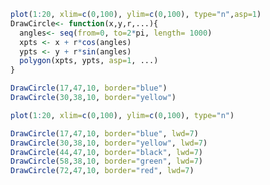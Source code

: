 ```r
plot(1:20, xlim=c(0,100), ylim=c(0,100), type="n",asp=1)
DrawCircle<- function(x,y,r,...){
  angles<- seq(from=0, to=2*pi, length= 1000)
  xpts <- x + r*cos(angles)
  ypts <- y + r*sin(angles)
  polygon(xpts, ypts, asp=1, ...)
}

DrawCircle(17,47,10, border="blue") 
DrawCircle(30,38,10, border="yellow") 

plot(1:20, xlim=c(0,100), ylim=c(0,100), type="n")

DrawCircle(17,47,10, border="blue", lwd=7) 
DrawCircle(30,38,10, border="yellow", lwd=7)   
DrawCircle(44,47,10, border="black", lwd=7)
DrawCircle(58,38,10, border="green", lwd=7) 
DrawCircle(72,47,10, border="red", lwd=7)

```